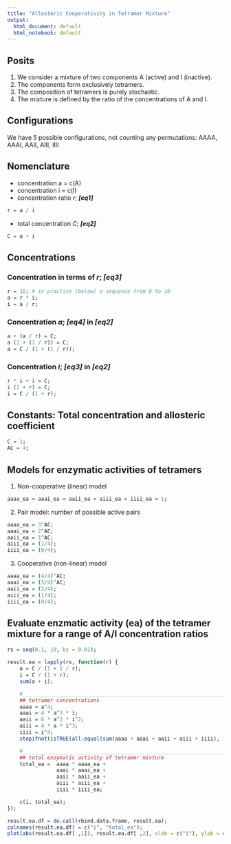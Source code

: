 ```yaml
---
title: "Allosteric Cooperativity in Tetramer Mixture"
output:
  html_document: default
  html_notebook: default
---
```


## Posits
1. We consider a mixture of two components A (active) and I (inactive).
2. The components form exclusively tetramers.
3. The composition of tetramers is purely stochastic.
4. The mixture is defined by the ratio of the concentrations of A and I.


## Configurations
We have 5 possible configurations, not counting any permutations:
AAAA, AAAI, AAII, AIII, IIII


## Nomenclature
* concentration a = c(A)
* concentration i = c(I)
* concentration ratio *r*; ***[eq1]***
```r
r = a / i
```
* total concentration *C*; ***[eq2]***
```r
C = a + i
```

## Concentrations
### Concentration in terms of *r*; ***[eq3]***
```r
r = 10; # in practice (below) a sequence from 0 to 10
a = r * i;
i = a / r;
```

### Concentration *a*; ***[eq4]*** in ***[eq2]***
```r
a + (a / r) = C;
a (1 + (1 / r)) = C;
a = C / (1 + (1 / r));
```

### Concentration *i*; ***[eq3]*** in ***[eq2]***
```r
r * i + i = C;
i (1 + r) = C;
i = C / (1 + r);
```

## Constants: Total concentration and allosteric coefficient
```r
C = 1;
AC = 4;
```

## Models for enzymatic activities of tetramers

1. Non-cooperative (linear) model
```r
aaaa_ea = aaai_ea = aaii_ea = aiii_ea = iiii_ea = 1;
```
2. Pair model: number of possible active pairs
```r
aaaa_ea = 3^AC;
aaai_ea = 2^AC;
aaii_ea = 1^AC;
aiii_ea = (1/4);
iiii_ea = (0/4);
```

3. Cooperative (non-linear) model
```r
aaaa_ea = (4/4)^AC;
aaai_ea = (3/4)^AC;
aaii_ea = (2/4);
aiii_ea = (1/4);
iiii_ea = (0/4);
```

## Evaluate enzmatic activity (ea) of the tetramer mixture for a range of A/I concentration ratios
```r
rs = seq(0.1, 10, by = 0.01);

result.ea = lapply(rs, function(r) {
    a = C / (1 + 1 / r);
    i = C / (1 + r);
    sum(a + i);

    #_______________________________________________________________________________
    ## tetramer concentrations
    aaaa = a^4;
    aaai = 4 * a^3 * i;
    aaii = 6 * a^2 * i^2;
    aiii = 4 * a * i^3;
    iiii = i^4;
    stopifnot(isTRUE(all.equal(sum(aaaa + aaai + aaii + aiii + iiii), 1)));

    #_______________________________________________________________________________
    ## total enzymatic activity of tetramer mixture
    total_ea =  aaaa * aaaa_ea +
                aaai * aaai_ea +
                aaii * aaii_ea +
                aiii * aiii_ea +
                iiii * iiii_ea;

    c(i, total_ea);
});

result.ea.df = do.call(rbind.data.frame, result.ea);
colnames(result.ea.df) = c("i", "total_ea");
plot(abs(result.ea.df[ ,1]), result.ea.df[ ,2], xlab = c("i"), ylab = c("enzymatic activity"));
```



